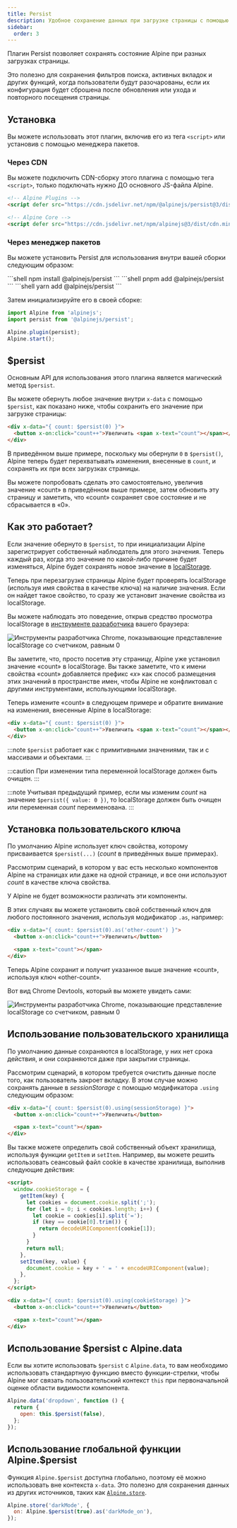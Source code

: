 ```yaml
---
title: Persist
description: Удобное сохранение данных при загрузке страницы с помощью localStorage и плагина для Alpine.js
sidebar:
  order: 3
---
```


Плагин Persist позволяет сохранять состояние Alpine при разных загрузках страницы.

Это полезно для сохранения фильтров поиска, активных вкладок и других функций, когда пользователи будут разочарованы, если их конфигурация будет сброшена после обновления или ухода и повторного посещения страницы.

## Установка

Вы можете использовать этот плагин, включив его из тега `<script>` или установив с помощью менеджера пакетов.

### Через CDN

Вы можете подключить CDN-сборку этого плагина с помощью тега `<script>`, только подключать нужно ДО основного JS-файла Alpine.

```html
<!-- Alpine Plugins -->
<script defer src="https://cdn.jsdelivr.net/npm/@alpinejs/persist@3/dist/cdn.min.js"></script>

<!-- Alpine Core -->
<script defer src="https://cdn.jsdelivr.net/npm/alpinejs@3/dist/cdn.min.js"></script>
```

### Через менеджер пакетов

Вы можете установить Persist для использования внутри вашей сборки следующим образом:


<Tabs>
  <TabItem label="npm">
    ```shell
    npm install @alpinejs/persist
    ```
  </TabItem>
  <TabItem label="pnpm">
    ```shell
    pnpm add @alpinejs/persist
    ```
  </TabItem>
  <TabItem label="yarn">
    ```shell
    yarn add @alpinejs/persist
    ```
  </TabItem>
</Tabs>

Затем инициализируйте его в своей сборке:

```js {2, 4}
import Alpine from 'alpinejs';
import persist from '@alpinejs/persist';

Alpine.plugin(persist);
Alpine.start();
```

## $persist

Основным API для использования этого плагина является магический метод `$persist`.

Вы можете обернуть любое значение внутри `x-data` с помощью `$persist`, как показано ниже, чтобы сохранить его значение при загрузке страницы:

```html live "$persist"
<div x-data="{ count: $persist(0) }">
  <button x-on:click="count++">Увеличить <span x-text="count"></span></button>
</div>
```

В приведённом выше примере, поскольку мы обернули `0` в `$persist()`, Alpine теперь будет перехватывать изменения, внесенные в `count`, и сохранять их при всех загрузках страницы.

Вы можете попробовать сделать это самостоятельно, увеличив значение «count» в приведённом выше примере, затем обновить эту страницу и заметить, что «count» сохраняет свое состояние и не сбрасывается в «0».

## Как это работает?

Если значение обернуто в `$persist`, то при инициализации Alpine зарегистрирует собственный наблюдатель для этого значения. Теперь каждый раз, когда это значение по какой-либо причине будет изменяться, Alpine будет сохранять новое значение в [localStorage](https://developer.mozilla.org/ru/docs/Web/API/Window/localStorage).

Теперь при перезагрузке страницы Alpine будет проверять localStorage (используя имя свойства в качестве ключа) на наличие значения. Если он найдет такое свойство, то сразу же установит значение свойства из localStorage.

Вы можете наблюдать это поведение, открыв средство просмотра localStorage в [инструменте разработчика](https://developer.chrome.com/docs/devtools/storage/localstorage/) вашего браузера:

![Инструменты разработчика Chrome, показывающие представление localStorage со счетчиком, равным 0](https://alpinejs.dev/img/persist_devtools.png)

Вы заметите, что, просто посетив эту страницу, Alpine уже установил значение «count» в localStorage. Вы также заметите, что к имени свойства «count» добавляется префикс «_x_» как способ размещения этих значений в пространстве имен, чтобы Alpine не конфликтовал с другими инструментами, использующими localStorage.

Теперь измените «count» в следующем примере и обратите внимание на изменения, внесенные Alpine в localStorage:

```html live "$persist"
<div x-data="{ count: $persist(0) }">
  <button x-on:click="count++">Увеличить <span x-text="count"></span></button>
</div>
```

:::note
    `$persist` работает как с примитивными значениями, так и с массивами и объектами.
:::

:::caution
    При изменении типа переменной localStorage должен быть очищен.
:::

:::note
    Учитывая предыдущий пример, если мы изменим _count_ на значение `$persist({ value: 0 })`, то localStorage должен быть очищен или переменная _count_ переименована.
:::

## Установка пользовательского ключа

По умолчанию Alpine использует ключ свойства, которому присваивается `$persist(...)` (_count_ в приведённых выше примерах).

Рассмотрим сценарий, в котором у вас есть несколько компонентов Alpine на страницах или даже на одной странице, и все они используют _count_ в качестве ключа свойства.

У Alpine не будет возможности различать эти компоненты.

В этих случаях вы можете установить свой собственный ключ для любого постоянного значения, используя модификатор `.as`, например:

```html ".as"
<div x-data="{ count: $persist(0).as('other-count') }">
  <button x-on:click="count++">Увеличить</button>

  <span x-text="count"></span>
</div>
```

Теперь Alpine сохранит и получит указанное выше значение «count», используя ключ «other-count».

Вот вид Chrome Devtools, который вы можете увидеть сами:

![Инструменты разработчика Chrome, показывающие представление localStorage со счетчиком, равным 0](https://alpinejs.dev/img/persist_custom_key_devtools.png)

## Использование пользовательского хранилища

По умолчанию данные сохраняются в localStorage, у них нет срока действия, и они сохраняются даже при закрытии страницы.

Рассмотрим сценарий, в котором требуется очистить данные после того, как пользователь закроет вкладку. В этом случае можно сохранять данные в _sessionStorage_ с помощью модификатора `.using` следующим образом:

```html ".using"
<div x-data="{ count: $persist(0).using(sessionStorage) }">
  <button x-on:click="count++">Увеличить</button>

  <span x-text="count"></span>
</div>
```

Вы также можете определить свой собственный объект хранилища, используя функции `getItem` и `setItem`. Например, вы можете решить использовать сеансовый файл cookie в качестве хранилища, выполнив следующие действия:

```html "getItem" "setItem"
<script>
  window.cookieStorage = {
    getItem(key) {
      let cookies = document.cookie.split(';');
      for (let i = 0; i < cookies.length; i++) {
        let cookie = cookies[i].split('=');
        if (key == cookie[0].trim()) {
          return decodeURIComponent(cookie[1]);
        }
      }
      return null;
    },
    setItem(key, value) {
      document.cookie = key + ' = ' + encodeURIComponent(value);
    },
  };
</script>

<div x-data="{ count: $persist(0).using(cookieStorage) }">
  <button x-on:click="count++">Увеличить</button>

  <span x-text="count"></span>
</div>
```

## Использование $persist с Alpine.data

Если вы хотите использовать `$persist` с `Alpine.data`, то вам необходимо использовать стандартную функцию вместо функции-стрелки, чтобы Alpine мог связать пользовательский контекст `this` при первоначальной оценке области видимости компонента.

```js {3}
Alpine.data('dropdown', function () {
  return {
    open: this.$persist(false),
  };
});
```

## Использование глобальной функции Alpine.$persist

Функция `Alpine.$persist` доступна глобально, поэтому её можно использовать вне контекста `x-data`. Это полезно для сохранения данных из других источников, таких как [`Alpine.store`](/globals/alpine-store).

```js "Alpine.$persist"
Alpine.store('darkMode', {
  on: Alpine.$persist(true).as('darkMode_on'),
});
```
